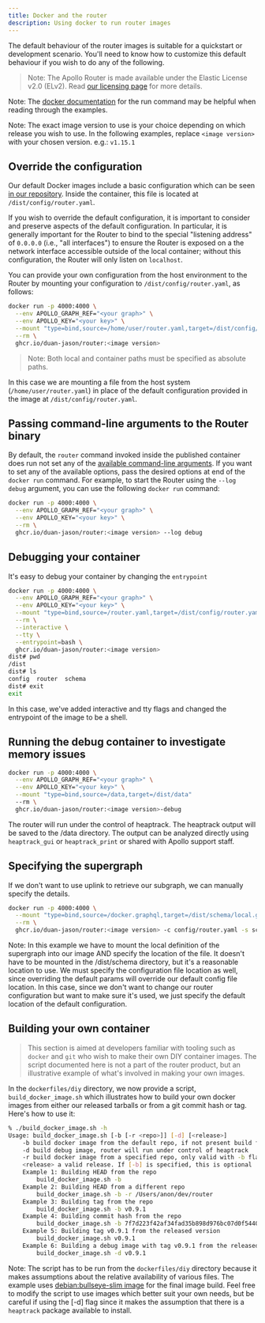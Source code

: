 ```yaml
---
title: Docker and the router
description: Using docker to run router images
---
```



The default behaviour of the router images is suitable for a quickstart or development scenario. You'll need to know how to customize this default behaviour if you wish to do any of the following.

> Note: The Apollo Router is made available under the Elastic License v2.0 (ELv2).  Read [our licensing page](https://www.apollographql.com/docs/resources/elastic-license-v2-faq/) for more details.

Note: The [docker documentation](https://docs.docker.com/engine/reference/run/) for the run command may be helpful when reading through the examples.

Note: The exact image version to use is your choice depending on which release you wish to use. In the following examples, replace `<image version>` with your chosen version. e.g.: `v1.15.1`

## Override the configuration

Our default Docker images include a basic configuration which can be seen [in our repository](https://github.com/duan-jason/router/blob/main/dockerfiles/router.yaml).  Inside the container, this file is located at `/dist/config/router.yaml`.

If you wish to override the default configuration, it is important to consider and preserve aspects of the default configuration.  In particular, it is generally important for the Router to bind to the special "listening address" of `0.0.0.0` (i.e., "all interfaces") to ensure the Router is exposed on a the network interface accessible outside of the local container; without this configuration, the Router will only listen on `localhost`.

You can provide your own configuration from the host environment to the Router by mounting your configuration to `/dist/config/router.yaml`, as follows:

```bash {4}
docker run -p 4000:4000 \
  --env APOLLO_GRAPH_REF="<your graph>" \
  --env APOLLO_KEY="<your key>" \
  --mount "type=bind,source=/home/user/router.yaml,target=/dist/config/router.yaml" \
  --rm \
  ghcr.io/duan-jason/router:<image version>
```

> Note: Both local and container paths must be specified as absolute paths.

In this case we are mounting a file from the host system (`/home/user/router.yaml`) in place of the default configuration provided in the image at `/dist/config/router.yaml`.

## Passing command-line arguments to the Router binary

By default, the `router` command invoked inside the published container does run not set any of the [available command-line arguments](../configuration/overview#command-arguments).  If you want to set any of the available options, pass the desired options at end of the `docker run` command.  For example, to start the Router using the `--log debug` argument, you can use the following `docker run` command:

```bash {5}
docker run -p 4000:4000 \
  --env APOLLO_GRAPH_REF="<your graph>" \
  --env APOLLO_KEY="<your key>" \
  --rm \
  ghcr.io/duan-jason/router:<image version> --log debug
```

## Debugging your container

It's easy to debug your container by changing the `entrypoint`

```bash
docker run -p 4000:4000 \
  --env APOLLO_GRAPH_REF="<your graph>" \
  --env APOLLO_KEY="<your key>" \
  --mount "type=bind,source=/router.yaml,target=/dist/config/router.yaml" \
  --rm \
  --interactive \
  --tty \
  --entrypoint=bash \
  ghcr.io/duan-jason/router:<image version>
dist# pwd
/dist
dist# ls
config	router	schema
dist# exit
exit
```

In this case, we've added interactive and tty flags and changed the entrypoint of the image to be a shell.

## Running the debug container to investigate memory issues

```bash
docker run -p 4000:4000 \
  --env APOLLO_GRAPH_REF="<your graph>" \
  --env APOLLO_KEY="<your key>" \
  --mount "type=bind,source=/data,target=/dist/data"
  --rm \
  ghcr.io/duan-jason/router:<image version>-debug
```

The router will run under the control of heaptrack. The heaptrack output will be saved to the /data directory. The output can be analyzed directly using `heaptrack_gui` or `heaptrack_print` or shared with Apollo support staff.

## Specifying the supergraph

If we don't want to use uplink to retrieve our subgraph, we can manually specify the details.

```bash
docker run -p 4000:4000 \
  --mount "type=bind,source=/docker.graphql,target=/dist/schema/local.graphql" \
  --rm \
  ghcr.io/duan-jason/router:<image version> -c config/router.yaml -s schema/local.graphql
```

Note: In this example we have to mount the local definition of the supergraph into our image AND specify the location of the file. It doesn't have to be mounted in the /dist/schema directory, but it's a reasonable location to use. We must specify the configuration file location as well, since overriding the default params will override our default config file location. In this case, since we don't want to change our router configuration but want to make sure it's used, we just specify the default location of the default configuration.

## Building your own container

> This section is aimed at developers familiar with tooling such as `docker` and `git` who wish to make their own DIY container images. The script documented here is not a part of the router product, but an illustrative example of what's involved in making your own images.

In the `dockerfiles/diy` directory, we now provide a script, `build_docker_image.sh` which illustrates how to build your own docker images from either our released tarballs or from a git commit hash or tag. Here's how to use it:

```bash
% ./build_docker_image.sh -h
Usage: build_docker_image.sh [-b [-r <repo>]] [-d] [<release>]
	-b build docker image from the default repo, if not present build from a released version
	-d build debug image, router will run under control of heaptrack
	-r build docker image from a specified repo, only valid with -b flag
	<release> a valid release. If [-b] is specified, this is optional
	Example 1: Building HEAD from the repo
		build_docker_image.sh -b
	Example 2: Building HEAD from a different repo
		build_docker_image.sh -b -r /Users/anon/dev/router
	Example 3: Building tag from the repo
		build_docker_image.sh -b v0.9.1
	Example 4: Building commit hash from the repo
		build_docker_image.sh -b 7f7d223f42af34fad35b898d976bc07d0f5440c5
	Example 5: Building tag v0.9.1 from the released version
		build_docker_image.sh v0.9.1
	Example 6: Building a debug image with tag v0.9.1 from the released version
		build_docker_image.sh -d v0.9.1
```
Note: The script has to be run from the `dockerfiles/diy` directory because it makes assumptions about the relative availability of various files. The example uses [debian:bullseye-slim image](https://hub.docker.com/_/debian/) for the final image build. Feel free to modify the script to use images which better suit your own needs, but be careful if using the [-d] flag since it makes the assumption that there is a `heaptrack` package available to install.
